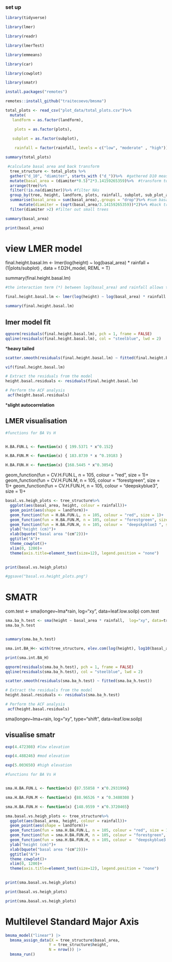 ### set up 



```r
library(tidyverse)

library(lmer)

library(readr)

library(lmerTest)

library(emmeans)

library(car)

library(cowplot)

library(smatr)

install.packages("remotes")

remotes::install_github("traitecoevo/bmsma")

```




```r
total_plots <- read_csv("plot_data/total_plots.csv")%>%
  mutate(
   landform = as.factor(landform),

    plots = as.factor(plots),
   
   subplot = as.factor(subplot),

    rainfall = factor(rainfall, levels = c("low", "moderate" , "high")))

summary(total_plots)
```

```r

 #calculate basal area and back transform   
  tree_structure <- total_plots %>%
  gather("d_10", "diamiter", starts_with ("d_"))%>%  #gathered D10 measurements 
  mutate(basal_area = (diamiter*0.5)^2*3.14159265359)%>%  #transform to basal area
  arrange(tree)%>% 
  filter(!is.na(diamiter))%>% #filter NAs
  group_by(tree, height, landform, plots, rainfall, subplot, sub_plot_area, subplot_density, plot_density)%>%
  summarise(basal_area = sum(basal_area),.groups = "drop")%>% #sum basal areas for each tree
      mutate(diamiter = (sqrt(basal_area/3.14159265359))*2)%>% #back transform to sigle D measrument 
  filter(diamiter >2) #filter out small trees 
```


```r
summary(basal_area)
```


```r
print(basal_area)
```


# view LMER model 

final.height.basal.lm <- lmer(log(height) ~ log(basal_area) * rainfall + (1|plots/subplot) , data = f.D2H_model, REML = T)

summary(final.height.basal.lm)


```r
#the interaction term (*) between log(basal_area) and rainfall allows the "height Vs basal areas" relationship to vary between levels of rainfall (or across sites). 

final.height.basal.lm <- lmer(log(height) ~ log(basal_area) * rainfall + (1|plots/subplot), data = tree_structure, REML = T)

summary(final.height.basal.lm)


```

## lmer model fit 

```r
qqnorm(residuals(final.height.basal.lm), pch = 1, frame = FALSE)
qqline(residuals(final.height.basal.lm), col = "steelblue", lwd = 2)

```
***heavy tailed**

```r
scatter.smooth(residuals(final.height.basal.lm) ~ fitted(final.height.basal.lm))
```





```r
vif(final.height.basal.lm)
```



```r
# Extract the residuals from the model
height.basal.residuals <- residuals(final.height.basal.lm)

# Perform the ACF analysis
 acf(height.basal.residuals)
```

***slight autocorrelation** 


## LMER visualisation 

```r
#functions for BA Vs H 


H.BA.FUN.L <- function(x) { 199.5371 * x^0.152}

H.BA.FUN.M <- function(x) { 183.8739 * x ^0.19183 }

H.BA.FUN.H <- function(x) {168.5445 * x^0.3054}


```



  geom_function(fun = CV.H.FUN.L, n = 105, colour = "red", size = 1)+
  geom_function(fun = CV.H.FUN.M, n = 105, colour = "forestgreen", size = 1)+
  geom_function(fun = CV.H.FUN.H, n = 105, colour =  "deepskyblue3 ", size = 1)+

```r
basal.vs.heigh_plots <- tree_structure%>%
  ggplot(aes(basal_area, height, colour = rainfall))+
  geom_point(aes(shape = landform))+
  geom_function(fun = H.BA.FUN.L, n = 105, colour = "red", size = 1)+
  geom_function(fun = H.BA.FUN.M, n = 105, colour = "forestgreen", size = 1)+
  geom_function(fun = H.BA.FUN.H, n = 105, colour =  "deepskyblue3 ", size = 1)+
  ylab("height (cm)")+
  xlab(bquote("basal area "(cm^2)))+
  ggtitle("A")+
  theme_cowplot()+
  xlim(0, 1200)+
  theme(axis.title=element_text(size=12), legend.position = "none")
  

print(basal.vs.heigh_plots)

#ggsave("basal.vs.height_plots.png")

```


# SMATR


com.test <- sma(longev~lma*rain, log="xy", data=leaf.low.soilp)
com.test


```r
sma.ba_h.test <- sma(height ~ basal_area * rainfall,  log="xy", data=tree_structure)
sma.ba_h.test


summary(sma.ba_h.test)
```

```r
sma.int.BA_H<- with(tree_structure, elev.com(log(height), log10(basal_area), rainfall))

print(sma.int.BA_H)

```


```r
qqnorm(residuals(sma.ba_h.test), pch = 1, frame = FALSE)
qqline(residuals(sma.ba_h.test), col = "steelblue", lwd = 2)

```

```r
scatter.smooth(residuals(sma.ba_h.test) ~ fitted(sma.ba_h.test))
```


```r
# Extract the residuals from the model
height.basal.residuals <- residuals(sma.ba_h.test)

# Perform the ACF analysis
 acf(height.basal.residuals)
```


sma(longev~lma+rain, log="xy", type="shift", data=leaf.low.soilp)







## visualise smatr 



```r
exp(4.472308) #low elevation 

exp(4.488246) #mod elevation 

exp(5.003650) #high elevation 
```




```r
#functions for BA Vs H 


sma.H.BA.FUN.L <- function(x) {87.55858 * x^0.2931996}

sma.H.BA.FUN.M <- function(x) {88.96526 * x ^0.3480308 }

sma.H.BA.FUN.H <- function(x) {148.9559 * x^0.3720465}


```



```r
sma.basal.vs.heigh_plots <- tree_structure%>%
  ggplot(aes(basal_area, height, colour = rainfall))+
  geom_point(aes(shape = landform))+
  geom_function(fun = sma.H.BA.FUN.L, n = 105, colour = "red", size = 1)+
  geom_function(fun = sma.H.BA.FUN.M, n = 105, colour = "forestgreen", size = 1)+
  geom_function(fun = sma.H.BA.FUN.H, n = 105, colour =  "deepskyblue3 ", size = 1)+
  ylab("height (cm)")+
  xlab(bquote("basal area "(cm^2)))+
  ggtitle("A")+
  theme_cowplot()+
  xlim(0, 1200)+
  theme(axis.title=element_text(size=12), legend.position = "none")
  

print(sma.basal.vs.heigh_plots)
```




```r

print(basal.vs.heigh_plots)

print(sma.basal.vs.heigh_plots)


```

# Multilevel Standard Major Axis 

```r
bmsma_model("linear") |>
  bmsma_assign_data(X = tree_structure$basal_area,
                   Y = tree_structure$height,
                   N = nrow()) |>
  bmsma_run()
```









